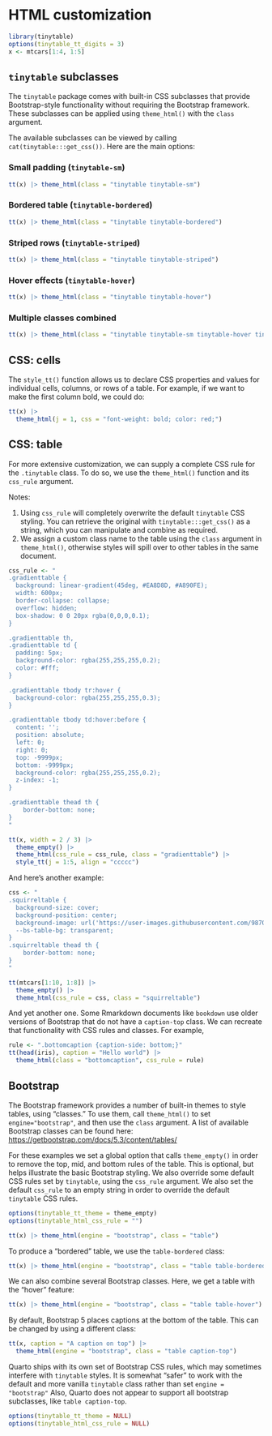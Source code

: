 # HTML customization

```{=html}
<script id="MathJax-script" async src="https://cdn.jsdelivr.net/npm/mathjax@3/es5/tex-mml-chtml.js"></script>
<script>
MathJax = {
  tex: {
    inlineMath: [['$', '$'], ['\\(', '\\)']]
  },
  svg: {
    fontCache: 'global'
  }
};
</script>
```

```r
library(tinytable)
options(tinytable_tt_digits = 3)
x <- mtcars[1:4, 1:5]
```

## `tinytable` subclasses

The `tinytable` package comes with built-in CSS subclasses that provide Bootstrap-style functionality without requiring the Bootstrap framework. These subclasses can be applied using `theme_html()` with the `class` argument.

The available subclasses can be viewed by calling `cat(tinytable:::get_css())`. Here are the main options:

### Small padding (`tinytable-sm`)

```r
tt(x) |> theme_html(class = "tinytable tinytable-sm")
```

### Bordered table (`tinytable-bordered`)

```r
tt(x) |> theme_html(class = "tinytable tinytable-bordered")
```

### Striped rows (`tinytable-striped`)

```r
tt(x) |> theme_html(class = "tinytable tinytable-striped")
```

### Hover effects (`tinytable-hover`)

```r
tt(x) |> theme_html(class = "tinytable tinytable-hover")
```

### Multiple classes combined

```r
tt(x) |> theme_html(class = "tinytable tinytable-sm tinytable-hover tinytable-bordered")
```

## CSS: cells

The `style_tt()` function allows us to declare CSS properties and values for individual cells, columns, or rows of a table. For example, if we want to make the first column bold, we could do:

```r
tt(x) |>
  theme_html(j = 1, css = "font-weight: bold; color: red;")
```

## CSS: table

For more extensive customization, we can supply a complete CSS rule for the `.tinytable` class. To do so, we use the `theme_html()` function and its `css_rule` argument. 

Notes:

1. Using `css_rule` will completely overwrite the default `tinytable` CSS styling. You can retrieve the original with `tinytable:::get_css()` as a string, which you can manipulate and combine as required.
2. We assign a custom class name to the table using the `class` argument in `theme_html()`, otherwise styles will spill over to other tables in the same document.

```r
css_rule <- "
.gradienttable {
  background: linear-gradient(45deg, #EA8D8D, #A890FE);
  width: 600px;
  border-collapse: collapse;
  overflow: hidden;
  box-shadow: 0 0 20px rgba(0,0,0,0.1);
}

.gradienttable th,
.gradienttable td {
  padding: 5px;
  background-color: rgba(255,255,255,0.2);
  color: #fff;
}

.gradienttable tbody tr:hover {
  background-color: rgba(255,255,255,0.3);
}

.gradienttable tbody td:hover:before {
  content: '';
  position: absolute;
  left: 0;
  right: 0;
  top: -9999px;
  bottom: -9999px;
  background-color: rgba(255,255,255,0.2);
  z-index: -1;
}

.gradienttable thead th {
    border-bottom: none;
}
"

tt(x, width = 2 / 3) |>
  theme_empty() |>
  theme_html(css_rule = css_rule, class = "gradienttable") |>
  style_tt(j = 1:5, align = "ccccc")
```


And here's another example:


```r
css <- "
.squirreltable {
  background-size: cover;
  background-position: center;
  background-image: url('https://user-images.githubusercontent.com/987057/82732352-b9aabf00-9cda-11ea-92a6-26750cf097d0.png');
  --bs-table-bg: transparent;
}
.squirreltable thead th {
    border-bottom: none;
}
"

tt(mtcars[1:10, 1:8]) |>
  theme_empty() |>
  theme_html(css_rule = css, class = "squirreltable")
```

And yet another one. Some Rmarkdown documents like `bookdown` use older versions of Bootstrap that do not have a `caption-top` class. We can recreate that functionality with CSS rules and classes. For example,

```r
rule <- ".bottomcaption {caption-side: bottom;}"
tt(head(iris), caption = "Hello world") |>
  theme_html(class = "bottomcaption", css_rule = rule)
```


## Bootstrap

The Bootstrap framework provides a number of built-in themes to style tables, using "classes." To use them, call `theme_html()` to set `engine="bootstrap"`, and then use the `class` argument. A list of available Bootstrap classes can be found here: <https://getbootstrap.com/docs/5.3/content/tables/>

For these examples we set a global option that calls `theme_empty()` in order to remove the top, mid, and bottom rules of the table. This is optional, but helps illustrate the basic Bootstrap styling. We also override some default CSS rules set by `tinytable`, using the `css_rule` argument. We also set the default `css_rule` to an empty string in order to override the default `tinytable` CSS rules.

```r
options(tinytable_tt_theme = theme_empty)
options(tinytable_html_css_rule = "")

tt(x) |> theme_html(engine = "bootstrap", class = "table")
```

To produce a "bordered" table, we use the `table-bordered` class:


```r
tt(x) |> theme_html(engine = "bootstrap", class = "table table-bordered")
```

We can also combine several Bootstrap classes. Here, we get a table with the "hover" feature:

```r
tt(x) |> theme_html(engine = "bootstrap", class = "table table-hover")
```

By default, Bootstrap 5 places captions at the bottom of the table. This can be changed by using a different class:

```r
tt(x, caption = "A caption on top") |>
  theme_html(engine = "bootstrap", class = "table caption-top")
```

::: {.callout-warning}
Quarto ships with its own set of Bootstrap CSS rules, which may sometimes interfere with `tinytable` styles. It is somewhat "safer" to work with the default and more vanilla `tinytable` class rather than set `engine = "bootstrap"` Also, Quarto does not appear to support all bootstrap subclasses, like `table caption-top`.
:::

```r
options(tinytable_tt_theme = NULL)
options(tinytable_html_css_rule = NULL)
```

